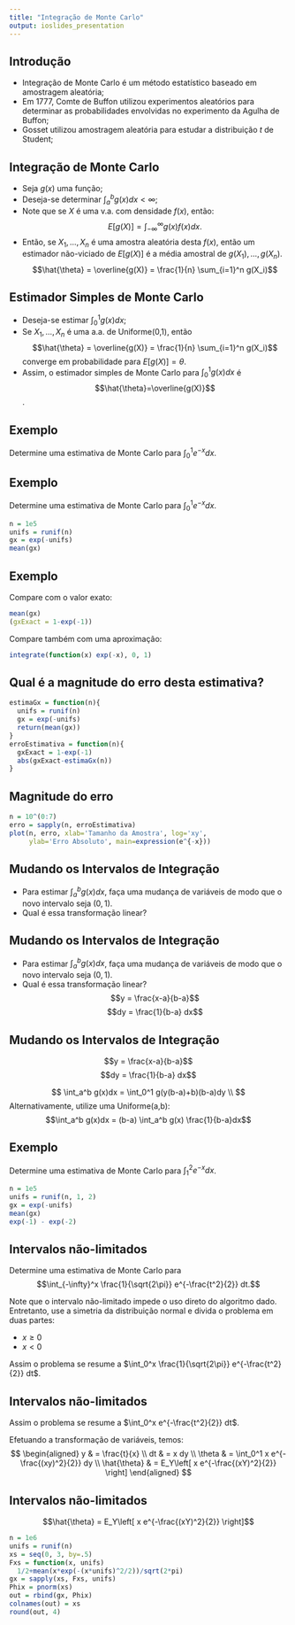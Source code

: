 ```yaml
---
title: "Integração de Monte Carlo"
output: ioslides_presentation
---
```


## Introdução

- Integração de Monte Carlo é um método estatístico baseado em amostragem aleatória;
- Em 1777, Comte de Buffon utilizou experimentos aleatórios para determinar as probabilidades envolvidas no experimento da Agulha de Buffon;
- Gosset utilizou amostragem aleatória para estudar a distribuição $t$ de Student;

## Integração de Monte Carlo

- Seja $g(x)$ uma função;
- Deseja-se determinar $\int_a^b g(x)dx < \infty$;
- Note que se $X$ é uma v.a. com densidade $f(x)$, então: $$E[g(X)] = \int_{-\infty}^\infty g(x) f(x) dx.$$
- Então, se $X_1, \dots, X_n$ é uma amostra aleatória desta $f(x)$, então um estimador não-viciado de $E[g(X)]$ é a média amostral de $g(X_1), \dots, g(X_n)$.
$$\hat{\theta} = \overline{g(X)} = \frac{1}{n} \sum_{i=1}^n g(X_i)$$

## Estimador Simples de Monte Carlo

- Deseja-se estimar $\int_0^1 g(x) dx$;
- Se $X_1, \dots, X_n$ é uma a.a. de Uniforme(0,1), então
$$\hat{\theta} = \overline{g(X)} = \frac{1}{n} \sum_{i=1}^n g(X_i)$$
converge em probabilidade para $E[g(X)] = \theta$.
- Assim, o estimador simples de Monte Carlo para $\int_0^1 g(x) dx$ é $$\hat{\theta}=\overline{g(X)}$$.

## Exemplo

Determine uma estimativa de Monte Carlo para $\int_0^1 e^{-x} dx$.

## Exemplo

Determine uma estimativa de Monte Carlo para $\int_0^1 e^{-x} dx$.

```r
n = 1e5
unifs = runif(n)
gx = exp(-unifs)
mean(gx)
```

## Exemplo

Compare com o valor exato:
```r
mean(gx)
(gxExact = 1-exp(-1))
```

Compare também com uma aproximação:
```r
integrate(function(x) exp(-x), 0, 1)
```

## Qual é a magnitude do erro desta estimativa?

```r
estimaGx = function(n){
  unifs = runif(n)
  gx = exp(-unifs)
  return(mean(gx))
}
erroEstimativa = function(n){
  gxExact = 1-exp(-1)
  abs(gxExact-estimaGx(n))
}
```

## Magnitude do erro

```r
n = 10^(0:7)
erro = sapply(n, erroEstimativa)
plot(n, erro, xlab='Tamanho da Amostra', log='xy',
     ylab='Erro Absoluto', main=expression(e^{-x}))
```

## Mudando os Intervalos de Integração

- Para estimar $\int_a^b g(x)dx$, faça uma mudança de variáveis de modo que o novo intervalo seja $(0,1)$.
- Qual é essa transformação linear? 

## Mudando os Intervalos de Integração

- Para estimar $\int_a^b g(x)dx$, faça uma mudança de variáveis de modo que o novo intervalo seja $(0,1)$.
- Qual é essa transformação linear? 
$$y = \frac{x-a}{b-a}$$
$$dy = \frac{1}{b-a} dx$$

## Mudando os Intervalos de Integração
$$y = \frac{x-a}{b-a}$$
$$dy = \frac{1}{b-a} dx$$

$$
\int_a^b g(x)dx = \int_0^1 g(y(b-a)+b)(b-a)dy \\
$$
Alternativamente, utilize uma Uniforme(a,b):
$$\int_a^b g(x)dx = (b-a) \int_a^b g(x) \frac{1}{b-a}dx$$

## Exemplo

Determine uma estimativa de Monte Carlo para $\int_1^2 e^{-x} dx$.

```r
n = 1e5
unifs = runif(n, 1, 2)
gx = exp(-unifs)
mean(gx)
exp(-1) - exp(-2)
```

## Intervalos não-limitados

Determine uma estimativa de Monte Carlo para
$$\int_{-\infty}^x \frac{1}{\sqrt{2\pi}} e^{-\frac{t^2}{2}} dt.$$

Note que o intervalo não-limitado impede o uso direto do algoritmo dado. Entretanto, use a simetria da distribuição normal e divida o problema em duas partes:

- $x \geq 0$
- $x < 0$

Assim o problema se resume a $\int_0^x \frac{1}{\sqrt{2\pi}} e^{-\frac{t^2}{2}} dt$.

## Intervalos não-limitados

Assim o problema se resume a $\int_0^x e^{-\frac{t^2}{2}} dt$.

Efetuando a transformação de variáveis, temos:
$$
\begin{aligned}
y & = \frac{t}{x} \\
dt & = x dy \\
\theta & = \int_0^1 x e^{-\frac{(xy)^2}{2}} dy \\
\hat{\theta} & = E_Y\left[ x e^{-\frac{(xY)^2}{2}} \right]
\end{aligned}
$$

## Intervalos não-limitados

$$\hat{\theta} = E_Y\left[ x e^{-\frac{(xY)^2}{2}} \right]$$

```r
n = 1e6
unifs = runif(n)
xs = seq(0, 3, by=.5)
Fxs = function(x, unifs)
  1/2+mean(x*exp(-(x*unifs)^2/2))/sqrt(2*pi)
gx = sapply(xs, Fxs, unifs)
Phix = pnorm(xs)
out = rbind(gx, Phix)
colnames(out) = xs
round(out, 4)
```

